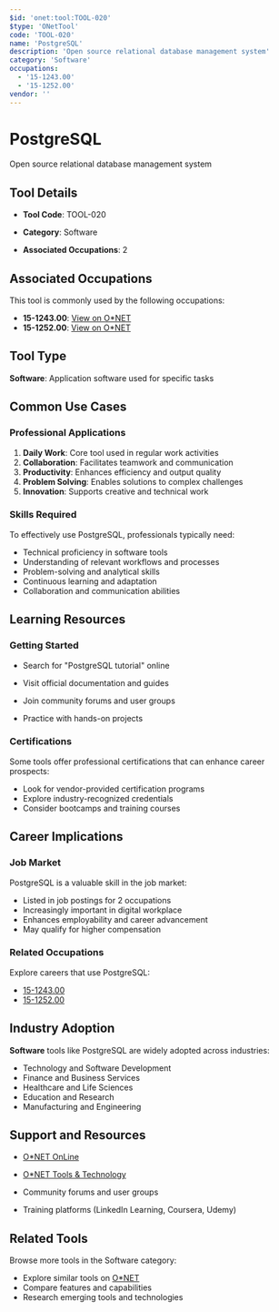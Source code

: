 ```yaml
---
$id: 'onet:tool:TOOL-020'
$type: 'ONetTool'
code: 'TOOL-020'
name: 'PostgreSQL'
description: 'Open source relational database management system'
category: 'Software'
occupations:
  - '15-1243.00'
  - '15-1252.00'
vendor: ''
---
```


# PostgreSQL

Open source relational database management system

## Tool Details

- **Tool Code**: TOOL-020
- **Category**: Software

- **Associated Occupations**: 2

## Associated Occupations

This tool is commonly used by the following occupations:

- **15-1243.00**: [View on O\*NET](https://www.onetonline.org/link/summary/15-1243.00)
- **15-1252.00**: [View on O\*NET](https://www.onetonline.org/link/summary/15-1252.00)

## Tool Type

**Software**: Application software used for specific tasks

## Common Use Cases

### Professional Applications

1. **Daily Work**: Core tool used in regular work activities
2. **Collaboration**: Facilitates teamwork and communication
3. **Productivity**: Enhances efficiency and output quality
4. **Problem Solving**: Enables solutions to complex challenges
5. **Innovation**: Supports creative and technical work

### Skills Required

To effectively use PostgreSQL, professionals typically need:

- Technical proficiency in software tools
- Understanding of relevant workflows and processes
- Problem-solving and analytical skills
- Continuous learning and adaptation
- Collaboration and communication abilities

## Learning Resources

### Getting Started

- Search for "PostgreSQL tutorial" online
- Visit official documentation and guides

- Join community forums and user groups
- Practice with hands-on projects

### Certifications

Some tools offer professional certifications that can enhance career prospects:

- Look for vendor-provided certification programs
- Explore industry-recognized credentials
- Consider bootcamps and training courses

## Career Implications

### Job Market

PostgreSQL is a valuable skill in the job market:

- Listed in job postings for 2 occupations
- Increasingly important in digital workplace
- Enhances employability and career advancement
- May qualify for higher compensation

### Related Occupations

Explore careers that use PostgreSQL:

- [15-1243.00](https://www.onetonline.org/link/summary/15-1243.00)
- [15-1252.00](https://www.onetonline.org/link/summary/15-1252.00)

## Industry Adoption

**Software** tools like PostgreSQL are widely adopted across industries:

- Technology and Software Development
- Finance and Business Services
- Healthcare and Life Sciences
- Education and Research
- Manufacturing and Engineering

## Support and Resources

- [O\*NET OnLine](https://www.onetonline.org/)
- [O\*NET Tools & Technology](https://www.onetonline.org/find/descriptor/browse/Tools_and_Technology/)

- Community forums and user groups
- Training platforms (LinkedIn Learning, Coursera, Udemy)

## Related Tools

Browse more tools in the Software category:

- Explore similar tools on [O\*NET](https://www.onetonline.org/)
- Compare features and capabilities
- Research emerging tools and technologies
